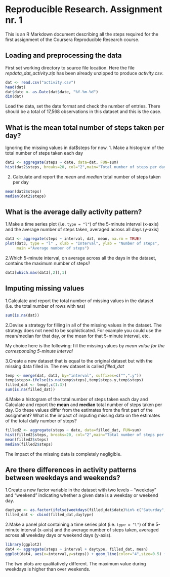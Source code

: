 Reproducible Research. Assignment nr. 1
========================================================

This is an R Markdown document describing all the steps required for the first assignment of the Coursera Reproducible Research course.


## Loading and preprocessing the data
First set working directory to source file location. 
Here the file *repdata_dat_activity.zip* has been already unzipped to produce *activity.csv*. 
```r
dat <- read.csv("activity.csv")
head(dat)
dat$date <- as.Date(dat$date, "%Y-%m-%d")
dim(dat)
```
Load the data, set the date format and check the number of entries. There should be a total of 17,568 observations in this dataset and this is the case.

## What is the mean total number of steps taken per day?

Ignoring the missing values in dat$steps for now.
1. Make a histogram of the total number of steps taken each day

```r
dat2 <- aggregate(steps ~ date, data=dat, FUN=sum)
hist(dat2$steps, breaks=20, col="2",main="Total number of steps per day", xlab="steps per day")
```

2. Calculate and report the *mean* and *median* total number of
   steps taken per day

```r
mean(dat2$steps)
median(dat2$steps)
```

## What is the average daily activity pattern?

1.Make a time series plot (i.e. `type = "l"`) of the 5-minute
   interval (x-axis) and the average number of steps taken, averaged
   across all days (y-axis)

```r
dat3 <- aggregate(steps ~ interval, dat, mean, na.rm = TRUE)
plot(dat3, type = "l" , xlab = "Interval", ylab = "Number of steps", 
     main ="Average number of steps")
```

2.Which 5-minute interval, on average across all the days in the
   dataset, contains the maximum number of steps?

```r
dat3[which.max(dat3[,2]),1]
```


## Imputing missing values

1.Calculate and report the total number of missing values in the dataset (i.e. the total number of rows with `NA`s)

```r
sum(is.na(dat))
```

2.Devise a strategy for filling in all of the missing values in the dataset. The strategy does not need to be sophisticated. For example you could use the mean/median for that day, or the mean for that 5-minute interval, etc.

My choice here is the following: fill the missing values by *mean value for the corresponding 5-minute interval*

3.Create a new dataset that is equal to the original dataset but with the missing data filled in. The new dataset is called *filled_dat*

```r
temp <- merge(dat, dat3, by="interval", suffixes=c("",".y"))
temp$steps<-ifelse(is.na(temp$steps),temp$steps.y,temp$steps)
filled_dat <- temp[,c(1:3)]
sum(is.na(filled_dat))
```

4.Make a histogram of the total number of steps taken each day and
   Calculate and report the **mean** and **median** total number of
   steps taken per day. Do these values differ from the estimates from
   the first part of the assignment? What is the impact of imputing
   missing data on the estimates of the total daily number of steps?


```r
filled2 <- aggregate(steps ~ date, data=filled_dat, FUN=sum)
hist(filled2$steps, breaks=20, col="2",main="Total number of steps per day after filling NAs", xlab="steps per day")
mean(filled2$steps)
median(filled2$steps)
```

The impact of the missing data is completely negligible.


## Are there differences in activity patterns between weekdays and weekends?

1.Create a new factor variable in the dataset with two levels --
   "weekday" and "weekend" indicating whether a given date is a
   weekday or weekend day.

```r
daytype <- as.factor(ifelse(weekdays(filled_dat$date)%in% c("Saturday", "Sunday"), "weekend","weekday"))
filled_dat <- cbind(filled_dat,daytype)
```

2.Make a panel plot containing a time series plot (i.e. `type = "l"`)
   of the 5-minute interval (x-axis) and the average number of steps
   taken, averaged across all weekday days or weekend days
   (y-axis).

```r
library(ggplot2)
dat4 <- aggregate(steps ~ interval + daytype, filled_dat, mean)
ggplot(dat4, aes(x=interval,y=steps)) + geom_line(color="4",size=0.5) +  facet_wrap(~daytype, nrow=2, ncol=1) + labs(x="Interval",y="Number of Steps") + theme_bw()
```

The two plots are qualitatively different. The maximum value during weekdays is higher than over weekends.

